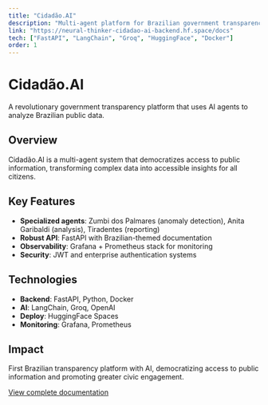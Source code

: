 ```yaml
---
title: "Cidadão.AI"
description: "Multi-agent platform for Brazilian government transparency"
link: "https://neural-thinker-cidadao-ai-backend.hf.space/docs"
tech: ["FastAPI", "LangChain", "Groq", "HuggingFace", "Docker"]
order: 1
---
```


# Cidadão.AI

A revolutionary government transparency platform that uses AI agents to analyze Brazilian public data.

## Overview

Cidadão.AI is a multi-agent system that democratizes access to public information, transforming complex data into accessible insights for all citizens.

## Key Features

- **Specialized agents**: Zumbi dos Palmares (anomaly detection), Anita Garibaldi (analysis), Tiradentes (reporting)
- **Robust API**: FastAPI with Brazilian-themed documentation
- **Observability**: Grafana + Prometheus stack for monitoring
- **Security**: JWT and enterprise authentication systems

## Technologies

- **Backend**: FastAPI, Python, Docker
- **AI**: LangChain, Groq, OpenAI
- **Deploy**: HuggingFace Spaces
- **Monitoring**: Grafana, Prometheus

## Impact

First Brazilian transparency platform with AI, democratizing access to public information and promoting greater civic engagement.

[View complete documentation](https://neural-thinker-cidadao-ai-backend.hf.space/docs)